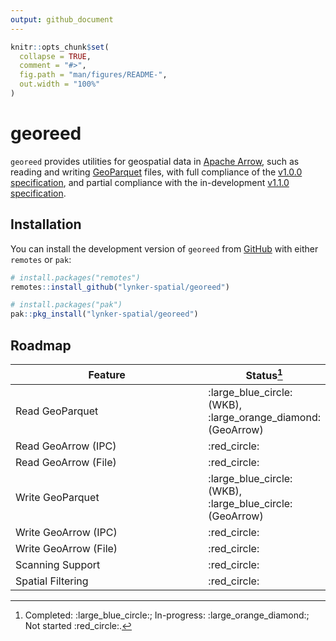 ```yaml
---
output: github_document
---
```


<!-- README.md is generated from README.Rmd. Please edit that file -->

```r
knitr::opts_chunk$set(
  collapse = TRUE,
  comment = "#>",
  fig.path = "man/figures/README-",
  out.width = "100%"
)
```

# georeed

<!-- badges: start -->
<!-- badges: end -->

`georeed` provides utilities for geospatial data in [Apache Arrow](https://arrow.apache.org/), such as reading and writing
[GeoParquet](https://geoparquet.org/) files, with full compliance of the [v1.0.0 specification](https://geoparquet.org/releases/v1.0.0/), and partial
compliance with the in-development [v1.1.0 specification](https://github.com/opengeospatial/geoparquet/blob/eec4cf8e6891147b91049fc283727f837438a35a/format-specs/geoparquet.md).

## Installation

You can install the development version of `georeed` from [GitHub](https://github.com/) with either `remotes` or `pak`:

``` r
# install.packages("remotes")
remotes::install_github("lynker-spatial/georeed")

# install.packages("pak")
pak::pkg_install("lynker-spatial/georeed")
```

## Roadmap

Feature               | Status[^1] 
--------------------- | ------
Read GeoParquet       | :large_blue_circle: (WKB), :large_orange_diamond: (GeoArrow)
Read GeoArrow (IPC)   | :red_circle:
Read GeoArrow (File)  | :red_circle:
Write GeoParquet      | :large_blue_circle: (WKB), :large_blue_circle: (GeoArrow)
Write GeoArrow (IPC)  | :red_circle:
Write GeoArrow (File) | :red_circle:
Scanning Support      | :red_circle:
Spatial Filtering     | :red_circle:


[^1]: Completed: :large_blue_circle:; In-progress: :large_orange_diamond:; Not started :red_circle:.
